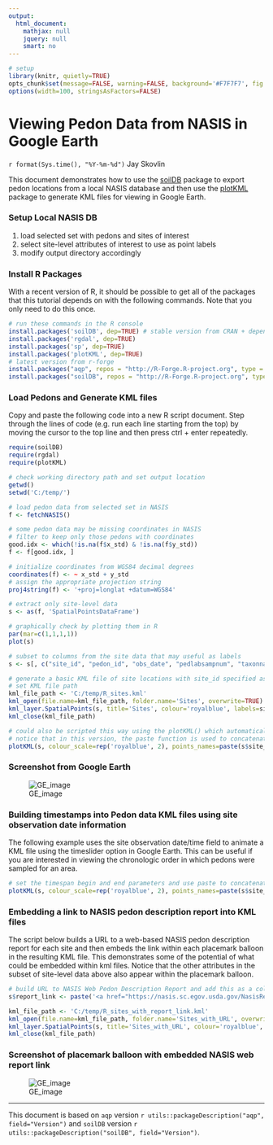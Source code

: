 ```yaml
---
output:
  html_document:
    mathjax: null
    jquery: null
    smart: no
---
```


```r
# setup
library(knitr, quietly=TRUE)
opts_chunk$set(message=FALSE, warning=FALSE, background='#F7F7F7', fig.align='center', fig.retina=2, dev='png', tidy=FALSE, verbose=FALSE)
options(width=100, stringsAsFactors=FALSE)
```


Viewing Pedon Data from NASIS in Google Earth
===============================
`r format(Sys.time(), "%Y-%m-%d")`
Jay Skovlin

This document demonstrates how to use the [soilDB](https://r-forge.r-project.org/scm/viewvc.php/*checkout*/docs/soilDB/soilDB-Intro.html?root=aqp) package to export pedon locations from a local NASIS database and then use the [plotKML](https://cran.r-project.org/web/packages/plotKML/plotKML.pdf) package to generate KML files for viewing in Google Earth.  

### Setup Local NASIS DB
 1. load selected set with pedons and sites of interest
 2. select site-level attributes of interest to use as point labels
 5. modify output directory accordingly


### Install R Packages
With a recent version of R, it should be possible to get all of the packages that this tutorial depends on with the following commands. Note that you only need to do this once.
```r
# run these commands in the R console
install.packages('soilDB', dep=TRUE) # stable version from CRAN + dependencies
install.packages('rgdal', dep=TRUE)
install.packages('sp', dep=TRUE)
install.packages('plotKML', dep=TRUE)
# latest version from r-forge
install.packages("aqp", repos = "http://R-Forge.R-project.org", type = "source")
install.packages("soilDB", repos = "http://R-Forge.R-project.org", type = "source")
```

### Load Pedons and Generate KML files
Copy and paste the following code into a new R script document. Step through the lines of code (e.g. run each line starting from the top) by moving the cursor to the top line and then press ctrl + enter repeatedly.
```r
require(soilDB)
require(rgdal)
require(plotKML)

# check working directory path and set output location
getwd()
setwd('C:/temp/')

# load pedon data from selected set in NASIS
f <- fetchNASIS()

# some pedon data may be missing coordinates in NASIS
# filter to keep only those pedons with coordinates
good.idx <- which(!is.na(f$x_std) & !is.na(f$y_std))
f <- f[good.idx, ]

# initialize coordinates from WGS84 decimal degrees
coordinates(f) <- ~ x_std + y_std
# assign the appropriate projection string
proj4string(f) <- '+proj=longlat +datum=WGS84'

# extract only site-level data
s <- as(f, 'SpatialPointsDataFrame')

# graphically check by plotting them in R
par(mar=c(1,1,1,1))
plot(s)

# subset to columns from the site data that may useful as labels
s <- s[, c("site_id", "pedon_id", "obs_date", "pedlabsampnum", "taxonname", "hillslope_pos", "elev_field", "slope_field", "aspect_field", "plantassocnm", "bedrckdepth", "bedrock_kind", 'pmkind', 'pmorigin')]

# generate a basic KML file of site locations with site_id specified as the placemark labels
# set KML file path
kml_file_path <- 'C:/temp/R_sites.kml'
kml_open(file.name=kml_file_path, folder.name='Sites', overwrite=TRUE)
kml_layer.SpatialPoints(s, title='Sites', colour='royalblue', labels=site_id, shape="http://maps.google.com/mapfiles/kml/pal2/icon18.png")
kml_close(kml_file_path)

# could also be scripted this way using the plotKML() which automatically wraps the above functions
# notice that in this version, the paste function is used to concatenate the site_id and taxonname for labels
plotKML(s, colour_scale=rep('royalblue', 2), points_names=paste(s$site_id, s$taxonname, sep=", "), folder.name="Sites", file.name="R_sites.kml")
```

### Screenshot from Google Earth
![GE_image](./GE_example1.jpg)


### Building timestamps into Pedon data KML files using site observation date information
The following example uses the site observation date/time field to animate a KML file using the timeslider option in Google Earth.  This can be useful if you are interested in viewing the chronologic order in which pedons were sampled for an area.

```r
# set the timespan begin and end parameters and use paste to concatenate site_id with taxonname fields as the labels
plotKML(s, colour_scale=rep('royalblue', 2), points_names=paste(s$site_id, s$taxonname, sep=", "), folder.name="Sites_date-time", file.name='R_sites_with_date-time.kml', TimeSpan.begin=format(s$obs_date, "%Y-%m-%d"), TimeSpan.end=format(s$obs_date, "%Y-%m-%d"))
```
### Embedding a link to NASIS pedon description report into KML files
The script below builds a URL to a web-based NASIS pedon description report for each site and then embeds the link within each placemark balloon in the resulting KML file.  This demonstrates some of the potential of what could be embedded within kml files. Notice that the other attributes in the subset of site-level data above also appear within the placemark balloon.

```r
# build URL to NASIS Web Pedon Description Report and add this as a column to our site data
s$report_link <- paste('<a href="https://nasis.sc.egov.usda.gov/NasisReportsWebSite/limsreport.aspx?report_name=Pedon+Description+html+(userpedid)&pedon_id=', s$pedon_id, '">Pedon Description Report</a>', sep='')

kml_file_path <- 'C:/temp/R_sites_with_report_link.kml'
kml_open(file.name=kml_file_path, folder.name='Sites_with_URL', overwrite=TRUE)
kml_layer.SpatialPoints(s, title='Sites_with_URL', colour='royalblue', balloon=s$report_link, labels=site_id, shape="http://maps.google.com/mapfiles/kml/pal2/icon18.png")
kml_close(kml_file_path)
```

### Screenshot of placemark balloon with embedded NASIS web report link
![GE_image](./GE_example2.jpg)

----------------------------
This document is based on `aqp` version `r utils::packageDescription("aqp", field="Version")` and `soilDB` version `r utils::packageDescription("soilDB", field="Version")`.

